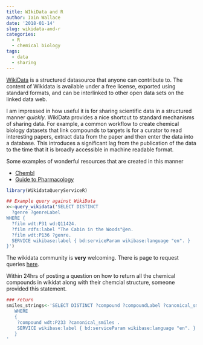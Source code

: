 ```yaml
---
title: WIkiData and R
author: Iain Wallace
date: '2018-01-14'
slug: wikidata-and-r
categories:
  - R
  - chemical biology
tags:
  - data
  - sharing
---
```



[WikiData](https://www.wikidata.org/wiki/Wikidata:Main_Page) is a structured datasource that anyone can contribute to. The content of Wikidata is available under a free license, exported using standard formats, and can be interlinked to other open data sets on the linked data web.

I am impressed in how useful it is for sharing scientific data in a structured manner *quickly*. WikiData provides a nice shortcut to standard mechanisms of sharing data. For example, a common workflow to create chemical biology datasets that link compounds to targets is for a curator to read interesting papers, extract data from the paper and then enter the data into a database. This introduces a significant lag from the publication of the data to the time that it is broadly accessible in machine readable format. 

Some examples of wonderful resources that are created in this manner

 * [Chembl](https://www.ebi.ac.uk/chembl/)
 * [Guide to Pharmacology](http://www.guidetopharmacology.org/)
 
```r
library(WikidataQueryServiceR)

## Example query against WikiData
x<-query_wikidata('SELECT DISTINCT
  ?genre ?genreLabel
WHERE {
  ?film wdt:P31 wd:Q11424.
  ?film rdfs:label "The Cabin in the Woods"@en.
  ?film wdt:P136 ?genre.
  SERVICE wikibase:label { bd:serviceParam wikibase:language "en". }
}')

```


The wikidata community is **very** welcoming. There is page to request queries [here]().

Within 24hrs of posting a question on how to return all the chemical compounds in wikidat along with their chemcial structure, someone provided this statement.

```r

### return 
smiles_strings<-'SELECT DISTINCT ?compound ?compoundLabel ?canonical_smiles
   WHERE 
   {
    ?compound wdt:P233 ?canonical_smiles .
    SERVICE wikibase:label { bd:serviceParam wikibase:language "en". }
   }
'

```


